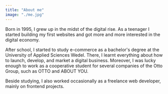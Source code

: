 ```yaml
---
title: "About me"
image: "./me.jpg"
---
```


Born in 1995, I grew up in the midst of the digital rise. As a teenager I
started building my first websites and got more and more
interested in the digital economy. 

After school, I started to study <Underlining color="#CDF3E1" hoverColor="#CDF3E1">e-commerce as a bachelor's degree</Underlining> at the University of Applied Sciences Wedel. There, I learnt everything
about how to launch, develop, and market a digital business. Moreover, I was lucky enough to work as a cooperative student for several companies of the Otto Group, such as OTTO and ABOUT YOU.

Beside studying, I also worked occasionally as a <Underlining color="#CDF3E1" hoverColor="#CDF3E1">freelance web developer</Underlining>, mainly on frontend projects.